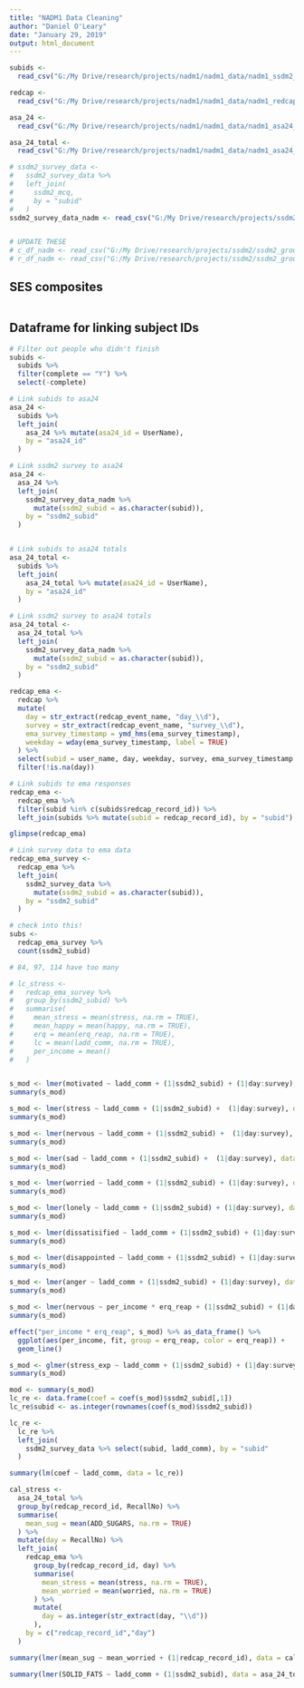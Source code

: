 ```yaml
---
title: "NADM1 Data Cleaning"
author: "Daniel O'Leary"
date: "January 29, 2019"
output: html_document
---
```


```r
subids <-
  read_csv("G:/My Drive/research/projects/nadm1/nadm1_data/nadm1_ssdm2_subids.csv")

redcap <-
  read_csv("G:/My Drive/research/projects/nadm1/nadm1_data/nadm1_redcap_data/nadm1_ema_01_29_1905.csv")

asa_24 <-
  read_csv("G:/My Drive/research/projects/nadm1/nadm1_data/nadm1_asa24_data/nadm1_2019-01-30_80657/nadm1_2019-01-30_80657_TNS.csv")

asa_24_total <-
  read_csv("G:/My Drive/research/projects/nadm1/nadm1_data/nadm1_asa24_data/nadm1_2019-01-30_80657/nadm1_2019-01-30_80657_Totals.csv")

# ssdm2_survey_data <-
#   ssdm2_survey_data %>% 
#   left_join(
#     ssdm2_mcq,
#     by = "subid"
#   )
ssdm2_survey_data_nadm <- read_csv("G:/My Drive/research/projects/ssdm2/ssdm2_group_data/ssdm2_survey_data.csv")


# UPDATE THESE
# c_df_nadm <- read_csv("G:/My Drive/research/projects/ssdm2/ssdm2_group_data/ssdm2_choices_survey.csv")
# r_df_nadm <- read_csv("G:/My Drive/research/projects/ssdm2/ssdm2_group_data/ssdm2_ratings_survey.csv")
```
## SES composites

```r

```


## Dataframe for linking subject IDs
```r
# Filter out people who didn't finish
subids <-
  subids %>% 
  filter(complete == "Y") %>% 
  select(-complete)
```

```r
# Link subids to asa24
asa_24 <-
  subids %>% 
  left_join(
    asa_24 %>% mutate(asa24_id = UserName),
    by = "asa24_id"
  )

# Link ssdm2 survey to asa24
asa_24 <-
  asa_24 %>% 
  left_join(
    ssdm2_survey_data_nadm %>% 
      mutate(ssdm2_subid = as.character(subid)),
    by = "ssdm2_subid"
  )


# Link subids to asa24 totals
asa_24_total <-
  subids %>% 
  left_join(
    asa_24_total %>% mutate(asa24_id = UserName),
    by = "asa24_id"
  )

# Link ssdm2 survey to asa24 totals
asa_24_total <-
  asa_24_total %>% 
  left_join(
    ssdm2_survey_data_nadm %>% 
      mutate(ssdm2_subid = as.character(subid)),
    by = "ssdm2_subid"
  )
```


```r
redcap_ema <-
  redcap %>%
  mutate(
    day = str_extract(redcap_event_name, "day_\\d"),
    survey = str_extract(redcap_event_name, "survey_\\d"),
    ema_survey_timestamp = ymd_hms(ema_survey_timestamp),
    weekday = wday(ema_survey_timestamp, label = TRUE)
  ) %>% 
  select(subid = user_name, day, weekday, survey, ema_survey_timestamp:ema_survey_complete) %>% 
  filter(!is.na(day))

# Link subids to ema responses
redcap_ema <-
  redcap_ema %>% 
  filter(subid %in% c(subids$redcap_record_id)) %>% 
  left_join(subids %>% mutate(subid = redcap_record_id), by = "subid")

glimpse(redcap_ema)

# Link survey data to ema data
redcap_ema_survey <-
  redcap_ema %>% 
  left_join(
    ssdm2_survey_data %>% 
      mutate(ssdm2_subid = as.character(subid)), 
    by = "ssdm2_subid"
  ) 

# check into this!
subs <-
  redcap_ema_survey %>% 
  count(ssdm2_subid)

# 84, 97, 114 have too many
```





```r
# lc_stress <-
#   redcap_ema_survey %>% 
#   group_by(ssdm2_subid) %>% 
#   summarise(
#     mean_stress = mean(stress, na.rm = TRUE),
#     mean_happy = mean(happy, na.rm = TRUE),
#     erq = mean(erq_reap, na.rm = TRUE),
#     lc = mean(ladd_comm, na.rm = TRUE),
#     per_income = mean()
#   )


s_mod <- lmer(motivated ~ ladd_comm + (1|ssdm2_subid) + (1|day:survey), data = redcap_ema_survey)
summary(s_mod)

s_mod <- lmer(stress ~ ladd_comm + (1|ssdm2_subid) +  (1|day:survey), data = redcap_ema_survey)
summary(s_mod)

s_mod <- lmer(nervous ~ ladd_comm + (1|ssdm2_subid) +  (1|day:survey), data = redcap_ema_survey)
summary(s_mod)

s_mod <- lmer(sad ~ ladd_comm + (1|ssdm2_subid) +  (1|day:survey), data = redcap_ema_survey)
summary(s_mod)

s_mod <- lmer(worried ~ ladd_comm + (1|ssdm2_subid) + (1|day:survey), data = redcap_ema_survey)
summary(s_mod)

s_mod <- lmer(lonely ~ ladd_comm + (1|ssdm2_subid) + (1|day:survey), data = redcap_ema_survey)
summary(s_mod)

s_mod <- lmer(dissatisified ~ ladd_comm + (1|ssdm2_subid) + (1|day:survey), data = redcap_ema_survey)
summary(s_mod)

s_mod <- lmer(disappointed ~ ladd_comm + (1|ssdm2_subid) + (1|day:survey), data = redcap_ema_survey)
summary(s_mod)

s_mod <- lmer(anger ~ ladd_comm + (1|ssdm2_subid) + (1|day:survey), data = redcap_ema_survey)
summary(s_mod)
```

```r
s_mod <- lmer(nervous ~ per_income * erq_reap + (1|ssdm2_subid) + (1|day:survey), data = redcap_ema_survey[redcap_ema_survey$per_income != 14,])
summary(s_mod)

effect("per_income * erq_reap", s_mod) %>% as_data_frame() %>% 
  ggplot(aes(per_income, fit, group = erq_reap, color = erq_reap)) +
  geom_line()

s_mod <- glmer(stress_exp ~ ladd_comm + (1|ssdm2_subid) + (1|day:survey), data = redcap_ema_survey, family = "binomial")
summary(s_mod)

mod <- summary(s_mod)
lc_re <- data.frame(coef = coef(s_mod)$ssdm2_subid[,1])
lc_re$subid <- as.integer(rownames(coef(s_mod)$ssdm2_subid))

lc_re <-
  lc_re %>% 
  left_join(
    ssdm2_survey_data %>% select(subid, ladd_comm), by = "subid"
  )

summary(lm(coef ~ ladd_comm, data = lc_re))
```

```r
cal_stress <-
  asa_24_total %>% 
  group_by(redcap_record_id, RecallNo) %>% 
  summarise(
    mean_sug = mean(ADD_SUGARS, na.rm = TRUE)
  ) %>% 
  mutate(day = RecallNo) %>% 
  left_join(
    redcap_ema %>% 
      group_by(redcap_record_id, day) %>% 
      summarise(
        mean_stress = mean(stress, na.rm = TRUE),
        mean_worried = mean(worried, na.rm = TRUE)
      ) %>% 
      mutate(
        day = as.integer(str_extract(day, "\\d"))
      ),
    by = c("redcap_record_id","day")
  )

summary(lmer(mean_sug ~ mean_worried + (1|redcap_record_id), data = cal_stress))

summary(lmer(SOLID_FATS ~ ladd_comm + (1|ssdm2_subid), data = asa_24_total))
```


